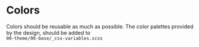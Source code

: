 
# Colors

Colors should be reusable as much as possible. The color palettes provided by the design, should be added to <br />
`00-theme/00-base/_css-variables.scss`
